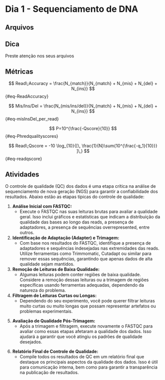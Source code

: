 # Dia 1 - Sequenciamento de DNA

## Arquivos

:::{.callout-tip}
## Dica

Preste atenção nos seus arquivos
:::


## Métricas

$$
Read\;Accuracy = \frac{N_{match}}{N_{match} + N_{mis} + N_{del} + N_{ins}}
$$ {#eq-ReadAccuracy}

$$
Mis/Ins/Del = \frac{N_{mis/ins/del}}{N_{match} + N_{mis} + N_{del} + N_{ins}}
$$ {#eq-misInsDel_per_read}

$$
P=10^{\frac{-Qscore}{10}}
$$ {#eq-Phredqualityscores}

$$
Read\;Qscore = -10 \log_{10}{[\, \frac{1}{N}\sum{10^{\frac{-q_1}{10}}} ]\,}
$$ {#eq-readqscore}


## Atividades

O controle de qualidade (QC) dos dados é uma etapa crítica na análise de sequenciamento de nova geração (NGS) para garantir a confiabilidade dos resultados. Abaixo estão as etapas típicas do controle de qualidade:

1. **Análise Inicial com FASTQC:**
   - Execute o FASTQC nas suas leituras brutas para avaliar a qualidade geral. Isso inclui gráficos e estatísticas que indicam a distribuição da qualidade das bases ao longo das reads, a presença de adaptadores, a presença de sequências overrepresented, entre outros.

2. **Identificação de Adaptação (Adapter) e Trimagem:**
   - Com base nos resultados do FASTQC, identifique a presença de adaptadores e sequências indesejadas nas extremidades das reads. Utilize ferramentas como Trimmomatic, Cutadapt ou similar para remover essas sequências, garantindo que apenas dados de alta qualidade sejam mantidos.

3. **Remoção de Leituras de Baixa Qualidade:**
   - Algumas leituras podem conter regiões de baixa qualidade. Considere a remoção dessas leituras ou a trimagem de regiões específicas usando ferramentas adequadas, dependendo da natureza do problema.

4. **Filtragem de Leituras Curtas ou Longas:**
   - Dependendo do seu experimento, você pode querer filtrar leituras muito curtas ou muito longas que possam representar artefatos ou problemas experimentais.

<!-- 5. **Avaliação de Conteúdo Específico:** -->
<!--    - Se o seu experimento envolver amplo enriquecimento de regiões específicas (por exemplo, ChIP-seq), verifique a qualidade nessas regiões específicas para garantir que as leituras estejam enriquecidas onde você espera. -->

5. **Avaliação de Qualidade Pós-Trimagem:**
   - Após a trimagem e filtragem, execute novamente o FASTQC para avaliar como essas etapas afetaram a qualidade dos dados. Isso ajudará a garantir que você atingiu os padrões de qualidade desejados.

<!-- 6. **Estimativa de Diversidade e Contaminação:** -->
<!--    - Em alguns casos, pode ser útil estimar a diversidade da amostra e verificar a presença de contaminação. Ferramentas como FastQ Screen podem ser úteis nesse contexto. -->

6. **Relatório Final de Controle de Qualidade:**
   - Compile todos os resultados de QC em um relatório final que destaque os principais aspectos da qualidade dos dados. Isso é útil para comunicação interna, bem como para garantir a transparência na publicação de resultados.

<!-- Essas etapas são fundamentais para garantir que os dados utilizados nas análises subsequentes sejam de alta qualidade e que os resultados sejam mais confiáveis. Lembre-se de que os detalhes específicos podem variar com base no tipo de experimento e na plataforma de sequenciamento utilizada. -->